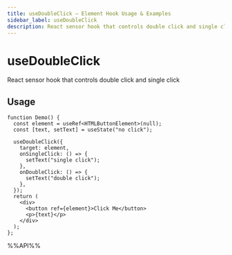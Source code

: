 ```yaml
---
title: useDoubleClick – Element Hook Usage & Examples
sidebar_label: useDoubleClick
description: React sensor hook that controls double click and single click. Learn usage patterns, best practices, and code examples for React developers.
---
```

# useDoubleClick

React sensor hook that controls double click and single click


## Usage

```tsx live
function Demo() {
  const element = useRef<HTMLButtonElement>(null);
  const [text, setText] = useState("no click");

  useDoubleClick({
    target: element,
    onSingleClick: () => {
      setText("single click");
    },
    onDoubleClick: () => {
      setText("double click");
    },
  });
  return (
    <div>
      <button ref={element}>Click Me</button>
      <p>{text}</p>
    </div>
  );
};

```

%%API%%
